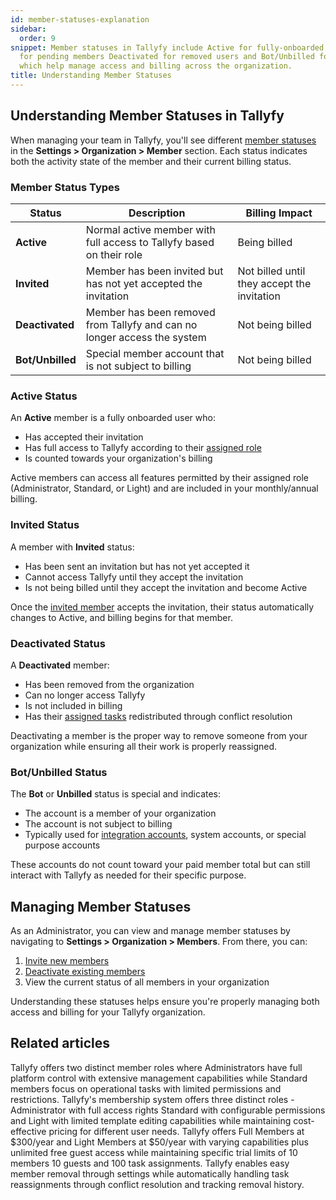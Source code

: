 ```yaml
---
id: member-statuses-explanation
sidebar:
  order: 9
snippet: Member statuses in Tallyfy include Active for fully-onboarded users Invited
  for pending members Deactivated for removed users and Bot/Unbilled for special accounts
  which help manage access and billing across the organization.
title: Understanding Member Statuses
---
```


## Understanding Member Statuses in Tallyfy

When managing your team in Tallyfy, you'll see different [member statuses](/products/pro/documenting/members/) in the **Settings > Organization > Member** section. Each status indicates both the activity state of the member and their current billing status.

### Member Status Types

| Status | Description | Billing Impact |
|--------|-------------|---------------|
| **Active** | Normal active member with full access to Tallyfy based on their role | Being billed |
| **Invited** | Member has been invited but has not yet accepted the invitation | Not billed until they accept the invitation |
| **Deactivated** | Member has been removed from Tallyfy and can no longer access the system | Not being billed |
| **Bot/Unbilled** | Special member account that is not subject to billing | Not being billed |

### Active Status

An **Active** member is a fully onboarded user who:
- Has accepted their invitation
- Has full access to Tallyfy according to their [assigned role](/products/pro/documenting/members/)
- Is counted towards your organization's billing

Active members can access all features permitted by their assigned role (Administrator, Standard, or Light) and are included in your monthly/annual billing.

### Invited Status

A member with **Invited** status:
- Has been sent an invitation but has not yet accepted it
- Cannot access Tallyfy until they accept the invitation
- Is not being billed until they accept the invitation and become Active

Once the [invited member](/products/pro/documenting/members/how-to-invite-and-activate-members-on-tallyfy/) accepts the invitation, their status automatically changes to Active, and billing begins for that member.

### Deactivated Status

A **Deactivated** member:
- Has been removed from the organization
- Can no longer access Tallyfy
- Is not included in billing
- Has their [assigned tasks](/products/pro/tracking-and-tasks/tasks/) redistributed through conflict resolution

Deactivating a member is the proper way to remove someone from your organization while ensuring all their work is properly reassigned.

### Bot/Unbilled Status

The **Bot** or **Unbilled** status is special and indicates:
- The account is a member of your organization
- The account is not subject to billing
- Typically used for [integration accounts](/products/pro/integrations/), system accounts, or special purpose accounts

These accounts do not count toward your paid member total but can still interact with Tallyfy as needed for their specific purpose.

## Managing Member Statuses

As an Administrator, you can view and manage member statuses by navigating to **Settings > Organization > Members**. From there, you can:

1. [Invite new members](/products/pro/documenting/members/how-to-invite-and-activate-members-on-tallyfy/)
2. [Deactivate existing members](/products/pro/documenting/members/)
3. View the current status of all members in your organization

Understanding these statuses helps ensure you're properly managing both access and billing for your Tallyfy organization.


## Related articles
<CardGrid>
<LinkTitleCard header="<b>Members > Standard and Admin members</b>" href="/products/pro/documenting/members/standard-admin-members/" > Tallyfy offers two distinct member roles where Administrators have full platform control with extensive management capabilities while Standard members focus on operational tasks with limited permissions and restrictions. </LinkTitleCard>
<LinkTitleCard header="<b>Documenting > Members</b>" href="/products/pro/documenting/members/" > Tallyfy's membership system offers three distinct roles - Administrator with full access rights Standard with configurable permissions and Light with limited template editing capabilities while maintaining cost-effective pricing for different user needs. </LinkTitleCard>
<LinkTitleCard header="<b>Billing > Tallyfy's Account and Member Limits</b>" href="/products/pro/settings/billing/what-are-tallyfys-account-and-member-limits/" > Tallyfy offers Full Members at $300/year and Light Members at $50/year with varying capabilities plus unlimited free guest access while maintaining specific trial limits of 10 members 10 guests and 100 task assignments. </LinkTitleCard>
<LinkTitleCard header="<b>Org Settings > Remove a Member</b>" href="/products/pro/settings/org-settings/how-can-i-remove-a-member-from-my-tallyfy-organization/" > Tallyfy enables easy member removal through settings while automatically handling task reassignments through conflict resolution and tracking removal history. </LinkTitleCard>
</CardGrid>